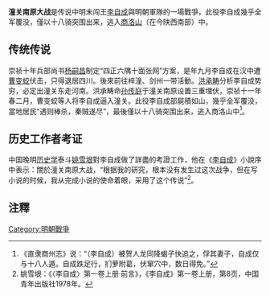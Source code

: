 '''潼关南原大战'''是传说中明末闯王[[李自成|李自成]]與明朝軍隊的一場戰爭，此役李自成幾乎全军覆没，僅以十八骑突围出来，逃入[[商洛山|商洛山]]（在今陕西南部）中。

==传统传说==
崇祯十年兵部尚书[[杨嗣昌|杨嗣昌]]制定“四正六隅十面张网”方案，是年九月李自成在汉中遭[[曹变蛟|曹变蛟]]伏击，只得退居四川。後來前往梓潼、剑州一带活動。[[洪承畴|洪承畴]]分析李自成势穷，必定出潼关东走河南。洪承畴命[[孙传庭|孙传庭]]于潼关南原设置三重埋伏，崇祯十一年春二月，曹变蛟等人将李自成逼入潼关。此役李自成部屍積如山，幾乎全军覆没，當地居民“遇则棒杀，秦贼遂尽”，最後僅以十八骑突围出来，逃入商洛山中<ref>《直隶商州志》说：“（李自成）被贺人龙同降蝎子快追之，俘其妻子，自成仅与十八人遁。自成跌足行，扪萝附葛，伏窜穴中，数日得免。”</ref>。

==历史工作者考证==
中国晚明[[历史学|历史学]]泰斗[[姚雪垠|姚雪垠]]對李自成做了詳盡的考證工作，他在《[[李自成_(小說)|李自成]]》小說序中表示：關於潼关南原大战，“根据我的研究，根本没有发生过这次战争，但在写小说的时候，我从完成小说的使命着眼，采用了这个传说”<ref>姚雪垠：《〈李自成〉第一卷上册·前言》，《李自成》第一卷上册，第8页，中国青年出版社1978年。</ref>。

==注釋==
<references/>

[[Category:明朝戰爭|Category:明朝戰爭]]